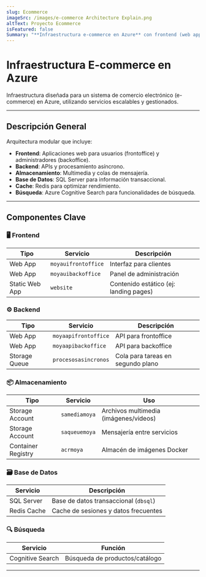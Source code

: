 ```yaml
---
slug: Ecommerce
imageSrc: /images/e-commerce Architecture Explain.png
altText: Proyecto Ecommerce
isFeatured: false
Summary: "**Infraestructura e-commerce en Azure** con frontend (web apps), backend (APIs + colas), almacenamiento (media/ACR), base de datos (SQL + Redis) y búsqueda (Cognitive Search). Desplegada con Terraform, escalable y segura para clientes (frontoffice) y administradores (backoffice)."
---
```

# Infraestructura E-commerce en Azure

Infraestructura diseñada para un sistema de comercio electrónico (e-commerce) en Azure, utilizando servicios escalables y gestionados.

---

## Descripción General
Arquitectura modular que incluye:
- **Frontend**: Aplicaciones web para usuarios (frontoffice) y administradores (backoffice).
- **Backend**: APIs y procesamiento asíncrono.
- **Almacenamiento**: Multimedia y colas de mensajería.
- **Base de Datos**: SQL Server para información transaccional.
- **Cache**: Redis para optimizar rendimiento.
- **Búsqueda**: Azure Cognitive Search para funcionalidades de búsqueda.

---

## Componentes Clave

### 🖥 Frontend
| Tipo | Servicio | Descripción |
|------|----------|-------------|
| Web App | `moyauifrontoffice` | Interfaz para clientes |
| Web App | `moyauibackoffice` | Panel de administración |
| Static Web App | `website` | Contenido estático (ej: landing pages) |

### ⚙ Backend
| Tipo | Servicio | Descripción |
|------|----------|-------------|
| Web App | `moyaapifrontoffice` | API para frontoffice |
| Web App | `moyaapibackoffice` | API para backoffice |
| Storage Queue | `procesosasincronos` | Cola para tareas en segundo plano |

### 📦 Almacenamiento
| Tipo | Servicio | Uso |
|------|----------|-----|
| Storage Account | `samediamoya` | Archivos multimedia (imágenes/videos) |
| Storage Account | `saqueuemoya` | Mensajería entre servicios |
| Container Registry | `acrmoya` | Almacén de imágenes Docker |

### 🗃 Base de Datos
| Servicio | Descripción |
|----------|-------------|
| SQL Server | Base de datos transaccional (`dbsql`) |
| Redis Cache | Cache de sesiones y datos frecuentes |

### 🔍 Búsqueda
| Servicio | Función |
|----------|---------|
| Cognitive Search | Búsqueda de productos/catálogo |

---

